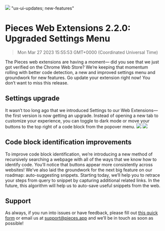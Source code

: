 ![](https://uploads-ssl.webflow.com/6143afec68f555387049efb3/631b6f60616efa8126d1876d_webextensions2_2_0_c96848c3097f81aa39c9d8f48afe0de1_2000.png)
"ux-ui-updates; new-features"
# Pieces Web Extensions 2.2.0: Upgraded Settings Menu
> Mon Mar 27 2023 15:55:53 GMT+0000 (Coordinated Universal Time)

The Pieces web extensions are having a moment— did you see that we just got verified on the Chrome Web Store? We’re keeping that momentum rolling with better code detection, a new and improved settings menu and groundwork for new features.
Go update your extension right now! You don’t want to miss this release.

## Settings upgrade
It wasn’t too long ago that we introduced Settings to our Web Extensions— the first version is now getting an upgrade. Instead of opening a new tab to customize your experience, you can toggle to dark mode or move your buttons to the top right of a code block from the popover menu.
![](https://uploads-ssl.webflow.com/6143afec68f555387049efb3/631b6f61616efab667d187cd_ScreenShot2022-09-08at3_46_03PM_962d5e3e95413961e25b117f683e83cd_800.png)
![](https://uploads-ssl.webflow.com/6143afec68f555387049efb3/631b6f61616efa84efd187da_ScreenShot2022-09-08at4_12_25PM_ab6418ba34d16a96cf70c87c59d74509_800.png)

## Code block identification improvements
To improve code block identification, we’re introducing a new method of recursively searching a webpage with all of the ways that we know how to identify code. You’ll notice that buttons appear more consistently across websites!
We’ve also laid the groundwork for the next big feature on our roadmap: auto-suggesting snippets. Starting today, we’ll help you to retrace your steps from query to snippet by capturing  additional related links. In the future, this algorithm will help us to auto-save useful snippets from the web.

## Support
As always, if you run into issues or have feedback, please fill out <a href="https://getpieces.typeform.com/to/mCjBSIjF" target="_blank" rel="noopener noreferrer">this quick form</a> or email us at <a href="mailto:support@pieces.app" target="_blank" rel="noopener noreferrer">support@pieces.app</a> and we’ll be in touch as soon as possible!
